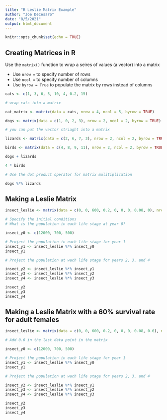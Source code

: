 ```yaml
---
title: "R Leslie Matrix Example"
author: "Joe DeCesaro"
date: "8/5/2021"
output: html_document
---
```


```r
knitr::opts_chunk$set(echo = TRUE)
```

## Creating Matrices in R

Use the `matrix()` function to wrap a seires of values (a vector) into a matrix

- Use `nrow = ` to specify number of rows
- Use `ncol = ` to specify number of columns
- Use `byrow = True` to populate the matrix by rows instead of columns

```r
cats <- c(1, 3, 6, 5, 10, 4, 0.2, 15)

# wrap cats into a matrix

cat_matrix <- matrix(data = cats, nrow = 4, ncol = 5, byrow = TRUE)
```

```r
dogs <- matrix(data = c(1, 0, 2, 3), nrow = 2, ncol = 2, byrow = TRUE)

# you can put the vector striaght into a matrix

lizards <- matrix(data = c(2, 6, 7, 3), nrow = 2, ncol = 2, byrow = TRUE)

birds <- matrix(data = c(4, 8, 9, 11), nrow = 2, ncol = 2, byrow = TRUE)

dogs + lizards

4 * birds

# Use the dot product operator for matrix mulitiplication

dogs %*% lizards
```

## Making a Leslie Matrix
```r
insect_leslie <- matrix(data = c(0, 0, 600, 0.2, 0, 0, 0, 0.08, 0), nrow = 3, ncol = 3, byrow = TRUE)

# Specify the initial conditions
# What is the population in each life stage at year 0?

insect_y0 <- c(12000, 700, 500)

# Project the population in each life stage for year 1
insect_y1 <- insect_leslie %*% insect_y0
insect_y1

# Project the population at wach life stage for years 2, 3, and 4

insect_y2 <- insect_leslie %*% insect_y1
insect_y3 <- insect_leslie %*% insect_y2
insect_y4 <- insect_leslie %*% insect_y3

insect_y2
insect_y3
insect_y4

```

## Making a Leslie Matrix with a 60% survival rate for adult females
```r
insect_leslie <- matrix(data = c(0, 0, 600, 0.2, 0, 0, 0, 0.08, 0.6), nrow = 3, ncol = 3, byrow = TRUE)

# Add 0.6 in the last data point in the matrix

insect_y0 <- c(12000, 700, 500)

# Project the population in each life stage for year 1
insect_y1 <- insect_leslie %*% insect_y0
insect_y1

# Project the population at wach life stage for years 2, 3, and 4

insect_y2 <- insect_leslie %*% insect_y1
insect_y3 <- insect_leslie %*% insect_y2
insect_y4 <- insect_leslie %*% insect_y3

insect_y2
insect_y3
insect_y4

```


